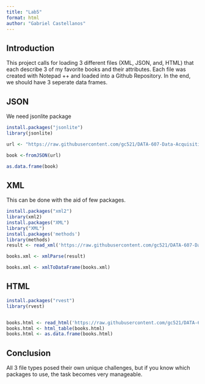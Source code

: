 ---
title: "Lab5"
format: html
author: "Gabriel Castellanos"
---

## Introduction

This project calls for loading 3 different files (XML, JSON, and, HTML) that each describe 3 of my favorite books and their attributes. Each file was created with Notepad ++ and loaded into a Github Repository. In the end, we should have 3 seperate data frames.

## JSON

We need jsonlite package

```{r}
install.packages("jsonlite")
library(jsonlite)

url <- "https://raw.githubusercontent.com/gc521/DATA-607-Data-Acquisition-Mangement/Lab-5/Books.json"

book <-fromJSON(url)

as.data.frame(book)


```

## XML

This can be done with the aid of few packages.

```{r}
install.packages("xml2")
library(xml2)
install.packages("XML")
library("XML")
install.packages('methods')
library(methods)
result <- read_xml('https://raw.githubusercontent.com/gc521/DATA-607-Data-Acquisition-Mangement/Lab-5/Books.xml')

books.xml <- xmlParse(result)

books.xml <- xmlToDataFrame(books.xml)


```
## HTML

```{r}
install.packages("rvest")
library(rvest)


books.html <- read_html('https://raw.githubusercontent.com/gc521/DATA-607-Data-Acquisition-Mangement/Lab-5/Books.html', trim = TRUE)
books.html <- html_table(books.html)
books.html <- as.data.frame(books.html)


```

## Conclusion

All 3 file types posed their own unique challenges, but if you know which packages to use, the task becomes very manageable. 
